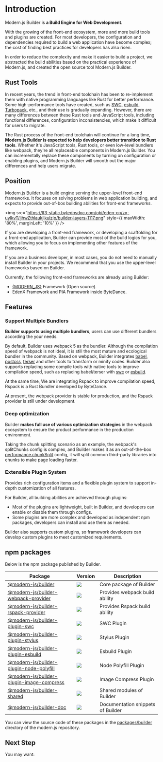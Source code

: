 # Introduction

Modern.js Builder is **a Build Engine for Web Development**.

With the growing of the front-end ecosystem, more and more build tools and plugins are created. For most developers, the configuration and dependencies required to build a web application have become complex; the cost of finding best practices for developers has also risen.

In order to reduce the complexity and make it easier to build a project, we abstracted the build abilities based on the practical experience of Modern.js, and created the open source tool Modern.js Builder.

## Rust Tools

In recent years, the trend in front-end toolchain has been to re-implement them with native programming languages like Rust for better performance. Some high-performance tools have created, such as [SWC](https://swc.rs/), [esbuild](https://github.com/evanw/esbuild), [Turbopack](https://turbo.build/pack), etc., and their use is gradually expanding. However, there are many differences between these Rust tools and JavaScript tools, including functional differences, configuration inconsistencies, which make it difficult for users to migrate.

The Rust process of the front-end toolchain will continue for a long time, **Modern.js Builder is expected to help developers better transition to Rust tools**. Whether it's JavaScript tools, Rust tools, or even low-level bundlers like webpack, they're all replaceable components in Modern.js Builder. You can incrementally replace these components by turning on configuration or enabling plugins, and Modern.js Builder will smooth out the major differences and help users migrate.

## Position

Modern.js Builder is a build engine serving the upper-level front-end frameworks. It focuses on solving problems in web application building, and expects to provide out-of-box building abilities for front-end frameworks.

<img
  src="https://lf3-static.bytednsdoc.com/obj/eden-cn/zq-uylkvT/ljhwZthlaukjlkulzlp/builder-layers-1117.png"
  style={{ maxWidth: '80%', marginLeft: '10%' }}
/>

If you are developing a front-end framework, or developing a scaffolding for a front-end application, Builder can provide most of the build logics for you, which allowing you to focus on implementing other features of the framework.

If you are a business developer, in most cases, you do not need to manually install Builder in your projects. We recommend that you use the upper-level frameworks based on Builder.

Currently, the following front-end frameworks are already using Builder:

- [{MODERN_JS}](https://github.com/modern-js-dev/modern.js) Framework (Open source).
- EdenX Framework and PIA Framework inside ByteDance.

## Features

### Support Multiple Bundlers

**Builder supports using multiple bundlers**, users can use different bundlers according the your needs.

By default, Builder uses webpack 5 as the bundler. Although the compilation speed of webpack is not ideal, it is still the most mature and ecological bundler in the community. Based on webpack, Builder integrates [babel](https://github.com/babel/babel), [postcss](https://github.com/postcss/postcss), [terser](https://github.com/terser/terser) and other tools to transform or minify codes. Builder also supports replacing some compile tools with native tools to improve compilation speed, such as replacing babel/terser with [swc](https://github.com/swc-project/swc) or [esbuild](https://github.com/evanw/esbuild).

At the same time, We are integrating Rspack to improve compilation speed, Rspack is a Rust Bundler developed by ByteDance.

At present, the webpack provider is stable for production, and the Rspack provider is still under development.

### Deep optimization

Builder **makes full use of various optimization strategies** in the webpack ecosystem to ensure the product performance in the production environment.

Taking the chunk splitting scenario as an example, the webpack's splitChunks config is complex, and Builder makes it as an out-of-the-box [performance.chunkSplit](/en/api/config-performance.html#performancechunksplit) config, it will split common third-party libraries into chunks to make page loading faster.

### Extensible Plugin System

Provides rich configuration items and a flexible plugin system to support in-depth customization of all features.

For Builder, all building abilities are achieved through plugins:

- Most of the plugins are lightweight, built in Builder, and developers can enable or disable them through configs.
- Some plugins are more complex and developed as independent npm packages, developers can install and use them as needed.

Builder also supports custom plugins, so framework developers can develop custom plugins to meet customized requirements.

## npm packages

Below is the npm package published by Builder.

| Package                                                                                                            | Version                                                                                      | Description                       |
| ------------------------------------------------------------------------------------------------------------------ | -------------------------------------------------------------------------------------------- | --------------------------------- |
| [@modern-js/builder](https://www.npmjs.com/package/@modern-js/builder)                                             | ![](https://img.shields.io/npm/v/@modern-js/builder?style=flat-square)                       | Core package of Builder           |
| [@modern-js/builder-webpack-provider](https://www.npmjs.com/package/@modern-js/builder-webpack-provider)           | ![](https://img.shields.io/npm/v/@modern-js/builder-webpack-provider?style=flat-square)      | Provides webpack build ability    |
| [@modern-js/builder-rspack-provider](https://www.npmjs.com/package/@modern-js/builder-rspack-provider)             | ![](https://img.shields.io/npm/v/@modern-js/builder-rspack-provider?style=flat-square)       | Provides Rspack build ability     |
| [@modern-js/builder-plugin-swc](https://www.npmjs.com/package/@modern-js/builder-plugin-swc)                       | ![](https://img.shields.io/npm/v/@modern-js/builder-plugin-swc?style=flat-square)            | SWC Plugin                        |
| [@modern-js/builder-plugin-stylus](https://www.npmjs.com/package/@modern-js/builder-plugin-stylus)                 | ![](https://img.shields.io/npm/v/@modern-js/builder-plugin-stylus?style=flat-square)         | Stylus Plugin                     |
| [@modern-js/builder-plugin-esbuild](https://www.npmjs.com/package/@modern-js/builder-plugin-esbuild)               | ![](https://img.shields.io/npm/v/@modern-js/builder-plugin-esbuild?style=flat-square)        | Esbuild Plugin                    |
| [@modern-js/builder-plugin-node-polyfill](https://www.npmjs.com/package/@modern-js/builder-plugin-node-polyfill)   | ![](https://img.shields.io/npm/v/@modern-js/builder-plugin-node-polyfill?style=flat-square)  | Node Polyfill Plugin              |
| [@modern-js/builder-plugin-image-compress](https://www.npmjs.com/package/@modern-js/builder-plugin-image-compress) | ![](https://img.shields.io/npm/v/@modern-js/builder-plugin-image-compress?style=flat-square) | Image Compress Plugin             |
| [@modern-js/builder-shared](https://www.npmjs.com/package/@modern-js/builder-shared)                               | ![](https://img.shields.io/npm/v/@modern-js/builder-shared?style=flat-square)                | Shared modules of Builder         |
| [@modern-js/builder-doc](https://www.npmjs.com/package/@modern-js/builder-doc)                                     | ![](https://img.shields.io/npm/v/@modern-js/builder-doc?style=flat-square)                   | Documentation snippets of Builder |

You can view the source code of these packages in the [packages/builder](https://github.com/modern-js-dev/modern.js/tree/main/packages/builder/) directory of the modern.js repository.

## Next Step

You may want:


<NextSteps>
  <Step
    href="/guide/quick-start.html"
    title="Quick Start"
    description="Learn how to use Builder"
  />
  <Step
    href="/guide/features.html"
    title="All Features"
    description="Learn all features of Builder"
  />
  <Step
    href="/api/index.html"
    title="API Reference"
    description="View detailed API documentation"
  />
</NextSteps>
